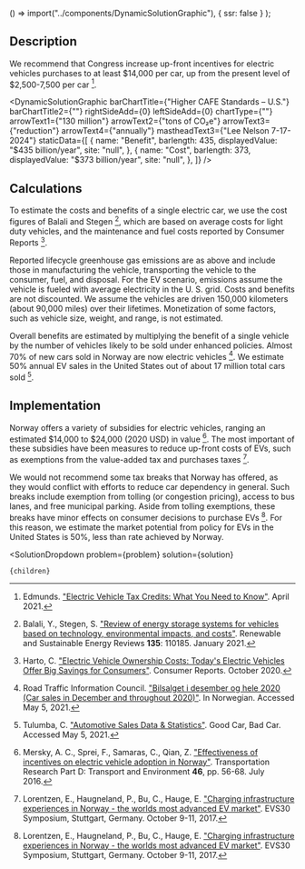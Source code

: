 
  () => import("../components/DynamicSolutionGraphic"),
  { ssr: false }
);



## Description

We recommend that Congress increase up-front incentives for electric vehicles purchases to at least $14,000 per car, up from the present level of $2,500-7,500 per car [^"5"].

<DynamicSolutionGraphic
  barChartTitle={"Higher CAFE Standards – U.S."}
  barChartTitle2={""}
  rightSideAdd={0}
  leftSideAdd={0}
  chartType={""}
  arrowText1={"130 million"}
  arrowText2={"tons of CO₂e"}
  arrowText3={"reduction"}
  arrowText4={"annually"}
  mastheadText3={"Lee Nelson 7-17-2024"}
  staticData={[
    {
      name: "Benefit",
      barlength: 435,
      displayedValue: "$435 billion/year",
      site: "null",
    },
    {
      name: "Cost",
      barlength: 373,
      displayedValue: "$373 billion/year",
      site: "null",
    },
  ]}
/>

## Calculations

To estimate the costs and benefits of a single electric car, we use the cost figures of Balali and Stegen [^"2"], which are based on average costs for light duty vehicles, and the maintenance and fuel costs reported by Consumer Reports [^"7"].

Reported lifecycle greenhouse gas emissions are as above and include those in manufacturing the vehicle, transporting the vehicle to the consumer, fuel, and disposal. For the EV scenario, emissions assume the vehicle is fueled with average electricity in the U. S. grid. Costs and benefits are not discounted. We assume the vehicles are driven 150,000 kilometers (about 90,000 miles) over their lifetimes. Monetization of some factors, such as vehicle size, weight, and range, is not estimated.

Overall benefits are estimated by multiplying the benefit of a single vehicle by the number of vehicles likely to be sold under enhanced policies. Almost 70% of new cars sold in Norway are now electric vehicles [^"20"]. We estimate 50% annual EV sales in the United States out of about 17 million total cars sold [^"22"].

## Implementation

Norway offers a variety of subsidies for electric vehicles, ranging an estimated $14,000 to $24,000 (2020 USD) in value [^"15"]. The most important of these subsidies have been measures to reduce up-front costs of EVs, such as exemptions from the value-added tax and purchases taxes [^"14"].

We would not recommend some tax breaks that Norway has offered, as they would conflict with efforts to reduce car dependency in general. Such breaks include exemption from tolling (or congestion pricing), access to bus lanes, and free municipal parking. Aside from tolling exemptions, these breaks have minor effects on consumer decisions to purchase EVs [^"14"]. For this reason, we estimate the market potential from policy for EVs in the United States is 50%, less than rate achieved by Norway.

[^"2"]: Balali, Y., Stegen, S. ["Review of energy storage systems for vehicles based on technology, environmental impacts, and costs"](https://www.sciencedirect.com/science/article/pii/S1364032120304755). Renewable and Sustainable Energy Reviews **135**: 110185. January 2021.

[^"5"]: Edmunds. ["Electric Vehicle Tax Credits: What You Need to Know"](https://www.edmunds.com/fuel-economy/the-ins-and-outs-of-electric-vehicle-tax-credits.html). April 2021.

[^"7"]: Harto, C. ["Electric Vehicle Ownership Costs: Today's Electric Vehicles Offer Big Savings for Consumers"](https://advocacy.consumerreports.org/wp-content/uploads/2020/10/EV-Ownership-Cost-Final-Report-1.pdf). Consumer Reports. October 2020.

[^"14"]: Lorentzen, E., Haugneland, P., Bu, C., Hauge, E. ["Charging infrastructure experiences in Norway - the worlds most advanced EV market"](https://elbil.no/wp-content/uploads/2016/08/EVS30-Charging-infrastrucure-experiences-in-Norway-paper.pdf). EVS30 Symposium, Stuttgart, Germany. October 9-11, 2017.

[^"15"]: Mersky, A. C., Sprei, F., Samaras, C., Qian, Z. ["Effectiveness of incentives on electric vehicle adoption in Norway"](https://www.sciencedirect.com/science/article/abs/pii/S1361920916000407). Transportation Research Part D: Transport and Environment **46**, pp. 56-68. July 2016.

[^"20"]: Road Traffic Information Council. ["Bilsalget i desember og hele 2020 (Car sales in December and throughout 2020)"](https://ofv.no/bilsalget/bilsalget-i-desember-2020). In Norwegian. Accessed May 5, 2021.

[^"22"]: Tulumba, C. ["Automotive Sales Data & Statistics"](https://www.goodcarbadcar.net/usa-auto-industry-total-sales-figures/). Good Car, Bad Car. Accessed May 5, 2021.

  <SolutionDropdown 
    problem={problem} 
    solution={solution}
  >
    {children}
  </SolutionDropdown>